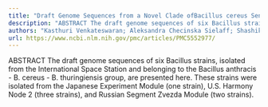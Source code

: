 ```yaml
---
title: "Draft Genome Sequences from a Novel Clade ofBacillus cereus Sensu LatoStrains, Isolated from the International Space Station"
description: "ABSTRACT The draft genome sequences of six Bacillus strains, isolated from the International Space Station and belonging to the Bacillus anthracis - B. cereus - B. thuringiensis group, are presented h..."
authors: "Kasthuri Venkateswaran; Aleksandra Checinska Sielaff; Shashikala Ratnayake; Robert K Pope; Thomas E Blank; Victor G Stepanov; George E Fox; Sandra P van Tongeren; Clinton Torres; Jonathan Allen; Crystal Jaing; Duane Pierson; Jay Perry; Sergey Koren; Adam Phillippy; Joy Klubnik; Todd J Treangen; M J Rosovitz; Nicholas H Bergman"
url: https://www.ncbi.nlm.nih.gov/pmc/articles/PMC5552977/
---
```


ABSTRACT The draft genome sequences of six Bacillus strains, isolated from the International Space Station and belonging to the Bacillus anthracis - B. cereus - B. thuringiensis group, are presented here. These strains were isolated from the Japanese Experiment Module (one strain), U.S. Harmony Node 2 (three strains), and Russian Segment Zvezda Module (two strains).
